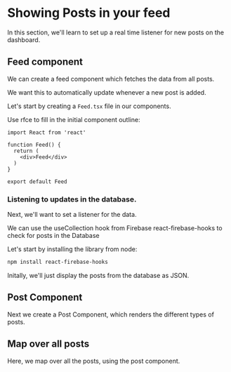 # Showing Posts in your feed

In this section, we'll learn to set up a real time listener for new posts on the dashboard.

## Feed component

We can create a feed component which fetches the data from all posts.

We want this to automatically update whenever a new post is added.

Let's start by creating a `Feed.tsx` file in our components.

Use rfce to fill in the initial component outline:

```tsx filename="components/Feed.tsx" copy
import React from 'react'

function Feed() {
  return (
    <div>Feed</div>
  )
}

export default Feed
```

### Listening to updates in the database.

Next, we'll want to set a listener for the data. 

We can use the useCollection hook from Firebase react-firebase-hooks to check for posts in the Database

Let's start by installing the library from node:

```sh filename="terminal" copy
npm install react-firebase-hooks
```








Initally, we'll just display the posts from the database as JSON.

## Post Component

Next we create a Post Component, which renders the different types of posts.

## Map over all posts

Here, we map over all the posts, using the post component.
